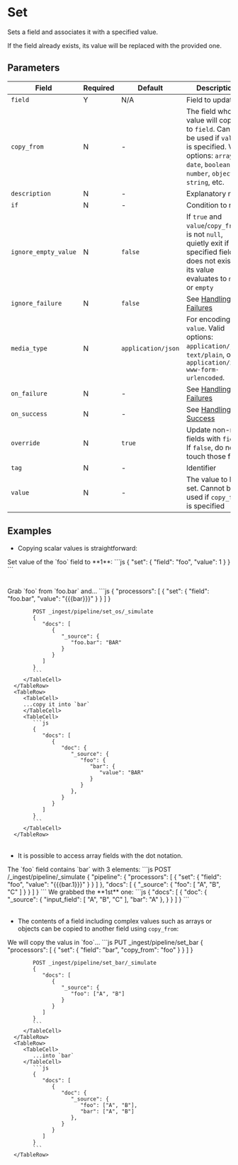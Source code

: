 

# Set

<Synopsis>
Sets a field and associates it with a specified value.
</Synopsis>

If the field already exists, its value will be replaced with the provided one.

## Parameters

|Field|Required|Default|Description|
|---|---|---|---|
|`field`|Y|N/A|Field to update|
|`copy_from`|N|-|The field whose value will copied to `field`. Cannot be used if `value` is specified. Valid options: `array`, `date`, `boolean`, `number`, `object`, `string`, etc.|
|`description`|N|-|Explanatory note|
|`if`|N|-|Condition to run|
|`ignore_empty_value`|N|`false`|If `true` and `value`/`copy_from` is not `null`, quietly exit if specified field does not exist or its value evaluates to `null` or `empty`|
|`ignore_failure`|N|`false`|See [Handling Failures](../handling-failures.mdx)|
|`media_type`|N|`application/json`|For encoding `value`. Valid options: `application/json`, `text/plain`, or `application/x-www-form-urlencoded`.|
|`on_failure`|N|-|See [Handling Failures](../handling-failures.mdx)|
|`on_success`|N|-|See [Handling Success](../handling-success.mdx)|
|`override`|N|`true`|Update non-null fields with `field`. If `false`, do not touch those fields|
|`tag`|N|-|Identifier|
|`value`|N|-|The value to be set. Cannot be used if `copy_from` is specified|

## Examples

* Copying scalar values is straightforward:

<Table>
   <TableBody>
      <TableRow>
         <TableCell>
            Set value of the `foo` field to **1**:
         </TableCell>
         <TableCell>
            ```js
            {
               "set": {
                  "field": "foo",
                  "value": 1
               }
            }
            ```
         </TableCell>
      </TableRow>
   </TableBody>
</Table>

<Table>
   <TableBody>
      <TableRow>
         <TableCell>
            Grab `foo` from `foo.bar` and...
         </TableCell>
         <TableCell>
            ```js
            {
               "processors": [
                  {
                     "set": {
                        "field": "foo.bar",
                        "value": "{{{bar}}}"
                     }
                  }
               ]
            }

            POST _ingest/pipeline/set_os/_simulate
            {
               "docs": [
                  {
                     "_source": {
                        "foo.bar": "BAR"
                     }
                  }
               ]
            }
            ```
         </TableCell>
      </TableRow>
      <TableRow>
         <TableCell>
         ...copy it into `bar`
         </TableCell>
         <TableCell>
            ```js
            {
               "docs": [
                  {
                     "doc": {
                        "_source": {
                           "foo": {
                              "bar": {
                                 "value": "BAR"
                              }
                           }
                        },
                     }
                  }
               ]
            }
            ```
         </TableCell>
      </TableRow>
   </TableBody>
</Table>

* It is possible to access array fields with the dot notation.

<Table>
   <TableBody>
      <TableRow>
         <TableCell>
            The `foo` field contains `bar` with 3 elements:
         </TableCell>
         <TableCell>
            ```js
            POST /_ingest/pipeline/_simulate
            {
               "pipeline": {
                  "processors": [
                     {
                        "set": {
                           "field": "foo",
                           "value": "{{{bar.1}}}"
                        }
                     }
                  ]
               },
               "docs": [
                  {
                     "_source": {
                        "foo": [
                           "A",
                           "B",
                           "C"
                        ]
                     }
                  }
               ]
            }
            ```
         </TableCell>
      </TableRow>
      <TableRow>
         <TableCell>
            We grabbed the **1st** one:
         </TableCell>
         <TableCell>
            ```js
            {
               "docs": [
                  {
                     "doc": {
                        "_source": {
                           "input_field": [
                              "A",
                              "B",
                              "C"
                           ],
                           "bar": "A"
                        },
                     }
                  }
               ]
            }
            ```
         </TableCell>
      </TableRow>
   </TableBody>
</Table>

* The contents of a field including complex values such as arrays or objects can be copied to another field using `copy_from`:

<Table>
   <TableBody>
      <TableRow>
         <TableCell>
            We will copy the valus in `foo`...
         </TableCell>
         <TableCell>
            ```js
            PUT _ingest/pipeline/set_bar
            {
               "processors": [
                  {
                     "set": {
                        "field": "bar",
                        "copy_from": "foo"
                     }
                  }
               ]
            }

            POST _ingest/pipeline/set_bar/_simulate
            {
               "docs": [
                  {
                     "_source": {
                        "foo": ["A", "B"]
                     }
                  }
               ]
            }
            ```
         </TableCell>
      </TableRow>
      <TableRow>
         <TableCell>
            ...into `bar`
         </TableCell>
            ```js
            {
               "docs": [
                  {
                     "doc": {
                        "_source": {
                           "foo": ["A", "B"],
                           "bar": ["A", "B"]
                        },
                     }
                  }
               ]
            }
            ```
      </TableRow>
   </TableBody>
</Table>
